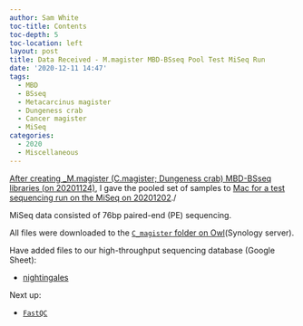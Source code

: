 ```yaml
---
author: Sam White
toc-title: Contents
toc-depth: 5
toc-location: left
layout: post
title: Data Received - M.magister MBD-BSseq Pool Test MiSeq Run
date: '2020-12-11 14:47'
tags:
  - MBD
  - BSseq
  - Metacarcinus magister
  - Dungeness crab
  - Cancer magister
  - MiSeq
categories:
  - 2020
  - Miscellaneous
---
```

[After creating _M.magister (C.magister; Dungeness crab) MBD-BSseq libraries (on 20201124)](https://robertslab.github.io/sams-notebook/posts/2020/2020-11-24-MBD-BSseq-Library-Prep-M.magister-MBD-selected-DNA-Using-Pico-Methyl-Seq-Kit/), I gave the pooled set of samples to [Mac for a test sequencing run on the MiSeq on 20201202](https://robertslab.github.io/sams-notebook/2020/12/02/Sample-Submission-M.magister-MBD-BSseq-Libraries-for-MiSeq-at-NOAA/)./

MiSeq data consisted of 76bp paired-end (PE) sequencing.

All files were downloaded to the [`C_magister` folder on Owl](https://owl.fish.washington.edu/nightingales/C_magister/)(Synology server).


Have added files to our high-throughput sequencing database (Google Sheet):

- [nightingales](http://b.link/nightingales)

Next up:

- [`FastQC`](https://www.bioinformatics.babraham.ac.uk/projects/fastqc/)
